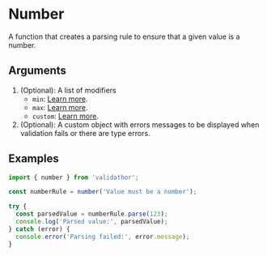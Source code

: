 # Number

A function that creates a parsing rule to ensure that a given value is a number.

## Arguments

1. (Optional): A list of modifiers
    - `min`: [Learn more](/modifiers/min).
    - `max`: [Learn more](/modifiers/max).
    - `custom`: [Learn more](/modifiers/custom).
2. (Optional): A custom object with errors messages to be displayed when validation fails or there are type errors.

## Examples

```ts
import { number } from 'validathor';

const numberRule = number('Value must be a number');

try {
  const parsedValue = numberRule.parse(123);
  console.log('Parsed value:', parsedValue);
} catch (error) {
  console.error('Parsing failed:', error.message);
}
```